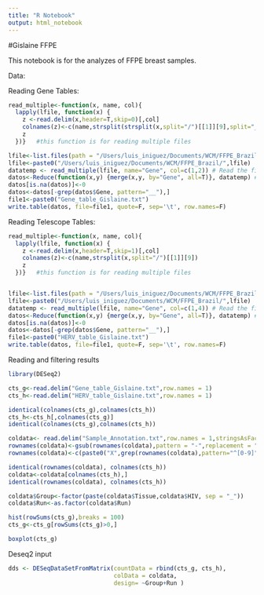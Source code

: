 ```yaml
---
title: "R Notebook"
output: html_notebook
---
```


#Gislaine FFPE

This notebook is for the analyzes of FFPE breast samples. 

Data:

Reading Gene Tables:
```r
read_multiple<-function(x, name, col){
  lapply(lfile, function(x) {
    z <-read.delim(x,header=T,skip=0)[,col]
    colnames(z)<-c(name,strsplit(strsplit(x,split="/")[[1]][9],split="_htseq",fixed=T)[[1]][1])
    z
  })}   #this function is for reading multiple files

lfile<-list.files(path = "/Users/luis_iniguez/Documents/WCM/FFPE_Brazil/",pattern='*_htseq.txt', recursive=T) #find all files with that name
lfile<-paste0("/Users/luis_iniguez/Documents/WCM/FFPE_Brazil/",lfile)
datatemp <- read_multiple(lfile, name="Gene", col=c(1,2)) # Read the file and extract the column 3 is for final_count and 4 the final_conf
datos<-Reduce(function(x,y) {merge(x,y, by="Gene", all=T)}, datatemp) #merge all tables into a single one
datos[is.na(datos)]<-0
datos<-datos[-grep(datos$Gene, pattern="__"),]
file1<-paste0("Gene_table_Gislaine.txt")
write.table(datos, file=file1, quote=F, sep='\t', row.names=F)
```


Reading Telescope Tables:
```r
read_multiple<-function(x, name, col){
  lapply(lfile, function(x) {
    z <-read.delim(x,header=T,skip=1)[,col]
    colnames(z)<-c(name,strsplit(x,split="/")[[1]][9])
    z
  })}   #this function is for reading multiple files


lfile<-list.files(path = "/Users/luis_iniguez/Documents/WCM/FFPE_Brazil/",pattern='*_report.tsv', recursive=T) #find all files with that name
lfile<-paste0("/Users/luis_iniguez/Documents/WCM/FFPE_Brazil/",lfile)
datatemp <- read_multiple(lfile, name="Gene", col=c(1,4)) # Read the file and extract the column 3 is for final_count and 4 the final_conf
datos<-Reduce(function(x,y) {merge(x,y, by="Gene", all=T)}, datatemp) #merge all tables into a single one
datos[is.na(datos)]<-0
datos<-datos[-grep(datos$Gene, pattern="__"),]
file1<-paste0("HERV_table_Gislaine.txt")
write.table(datos, file=file1, quote=F, sep='\t', row.names=F)
```

Reading and filtering results
```r
library(DESeq2)

cts_g<-read.delim("Gene_table_Gislaine.txt",row.names = 1)
cts_h<-read.delim("HERV_table_Gislaine.txt",row.names = 1)

identical(colnames(cts_g),colnames(cts_h))
cts_h<-cts_h[,colnames(cts_g)]
identical(colnames(cts_g),colnames(cts_h))

coldata<- read.delim("Sample_Annotation.txt",row.names = 1,stringsAsFactors = T)
rownames(coldata)<-gsub(rownames(coldata),pattern = "-",replacement = ".")
rownames(coldata)<-c(paste0("X",grep(rownames(coldata),pattern="^[0-9]", value=T)),grep(rownames(coldata),pattern="^[0-9]", value=T,invert=T))

identical(rownames(coldata), colnames(cts_h))
coldata<-coldata[colnames(cts_h),]
identical(rownames(coldata), colnames(cts_h))

coldata$Group<-factor(paste(coldata$Tissue,coldata$HIV, sep = "_"))
coldata$Run<-as.factor(coldata$Run)

hist(rowSums(cts_g),breaks = 100)
cts_g<-cts_g[rowSums(cts_g)>0,]

boxplot(cts_g)


```

Deseq2 input

```r
dds <- DESeqDataSetFromMatrix(countData = rbind(cts_g, cts_h),
                              colData = coldata,
                              design= ~Group+Run )


```